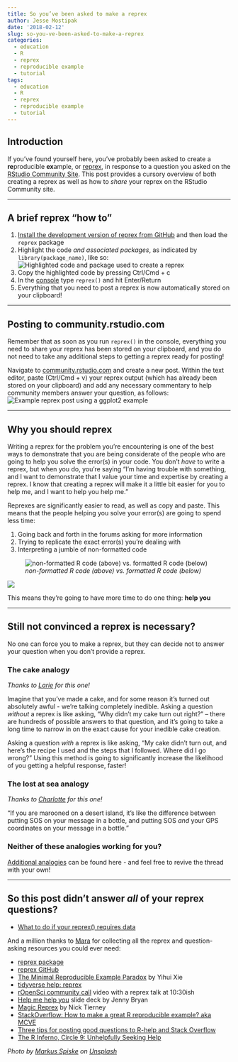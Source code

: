 ```yaml
---
title: So you’ve been asked to make a reprex
author: Jesse Mostipak
date: '2018-02-12'
slug: so-you-ve-been-asked-to-make-a-reprex
categories:
  - education
  - R
  - reprex
  - reproducible example
  - tutorial
tags:
  - education
  - R
  - reprex
  - reproducible example
  - tutorial
---
```

## Introduction
If you've found yourself here, you've probably been asked to create a **re**producible **ex**ample, or [reprex](https://www.tidyverse.org/help/), in response to a question you asked on the [RStudio Community Site](https://community.rstudio.com/). This post provides a cursory overview of both creating a reprex as well as how to _share_ your reprex on the RStudio Community site.  

***

## A brief reprex "how to"
1. [Install the development version of reprex from GitHub](https://github.com/tidyverse/reprex) and then load the `reprex` package
2. Highlight the code *and associated packages*, as indicated by `library(package_name)`, like so:
![Highlighted code and package used to create a reprex](https://i.imgur.com/qxZSz2L.png)
\ 
3. Copy the highlighted code by pressing Ctrl/Cmd + c
4. In the [console](http://r4ds.had.co.nz/workflow-scripts.html) type `reprex()` and hit Enter/Return
5. Everything that you need to post a reprex is now automatically stored on your clipboard!   

***

## Posting to community.rstudio.com  
Remember that as soon as you run `reprex()` in the console, everything you need to share your reprex has been stored on your clipboard, and you do not need to take any additional steps to getting a reprex ready for posting!

Navigate to [community.rstudio.com](https://community.rstudio.com/) and create a new post. Within the text editor, paste (Ctrl/Cmd + v) your reprex output (which has already been stored on your clipboard) and add any necessary commentary to help community members answer your question, as follows:
![Example reprex post using a ggplot2 example](https://i.imgur.com/0CE5pbI.png)

***

## Why you should reprex
Writing a reprex for the problem you're encountering is one of the best ways to demonstrate that you are being considerate of the people who are going to help you solve the error(s) in your code. You don't *have* to write a reprex, but when you do, you're saying "I'm having trouble with something, and I want to demonstrate that I value your time and expertise by creating a reprex. I know that creating a reprex will make it a little bit easier for you to help me, and I want to help you help me."  

Reprexes are significantly easier to read, as well as copy and paste. This means that the people helping you solve your error(s) are going to spend less time:  

1. Going back and forth in the forums asking for more information
2. Trying to replicate the exact error(s) you're dealing with  
3. Interpreting a jumble of non-formatted code  

![_non-formatted R code (above) vs. formatted R code (below)_](https://i.imgur.com/J7NHG50.png)

![](https://i.imgur.com/9on3dSC.png)

This means they're going to have more time to do one thing:
**help you**

***

## Still not convinced a reprex is necessary?
No one can force you to make a reprex, but they can decide not to answer your question when you don't provide a reprex.  

### The cake analogy
_Thanks to [Larie](https://twitter.com/lariebyrd) for this one!_  

Imagine that you've made a cake, and for some reason it's turned out absolutely awful - we're talking completely inedible. Asking a question *without* a reprex is like asking, "Why didn't my cake turn out right?" -- there are hundreds of possible answers to that question, and it's going to take a long time to narrow in on the exact cause for your inedible cake creation.  

Asking a question *with* a reprex is like asking, "My cake didn't turn out, and here's the recipe I used and the steps that I followed. Where did I go wrong?" Using this method is going to significantly increase the likelihood of you getting a helpful response, faster!

### The lost at sea analogy
_Thanks to [Charlotte](https://twitter.com/CVWickham) for this one!_  

 "If you are marooned on a desert island, it's like the difference between putting SOS on your message in a bottle, and putting SOS _and_ your GPS coordinates on your message in a bottle."

### Neither of these analogies working for you?
[Additional analogies](https://twitter.com/kierisi/status/963191049060528129) can be found here - and feel free to revive the thread with your own! 

***

## So this post didn't answer _all_ of your reprex questions?
* [What to do if your reprex() requires data](https://community.rstudio.com/t/best-practices-how-to-prepare-your-own-data-for-use-in-a-reprex-if-you-can-t-or-don-t-know-how-to-reproduce-a-problem-with-a-built-in-dataset/5346)  

And a million thanks to [Mara](https://twitter.com/dataandme) for collecting all the reprex and question-asking resources you could ever need:  

* [reprex package](http://reprex.tidyverse.org/)
* [reprex GitHub](https://github.com/tidyverse/reprex)
* [The Minimal Reproducible Example Paradox](https://yihui.name/en/2017/09/the-minimal-reprex-paradox/) by Yihui Xie
* [tidyverse help: reprex](https://www.tidyverse.org/help/#reprex)
* [rOpenSci community call](https://vimeo.com/208749032) video with a reprex talk at 10:30ish
* [Help me help you](https://speakerdeck.com/jennybc/reprex-help-me-help-you) slide deck by Jenny Bryan
* [Magic Reprex](http://www.njtierney.com/post/2017/01/11/magic-reprex/) by Nick Tierney
* [StackOverflow: How to make a great R reproducible example? aka MCVE](https://stackoverflow.com/questions/5963269/how-to-make-a-great-r-reproducible-example)
* [Three tips for posting good questions to R-help and Stack Overflow](https://www.r-bloggers.com/three-tips-for-posting-good-questions-to-r-help-and-stack-overflow/)
* [The R Inferno, Circle 9: Unhelpfully Seeking Help](http://www.burns-stat.com/pages/Tutor/R_inferno.pdf)

_Photo by <a href="https://unsplash.com/@markusspiske?utm_source=unsplash&utm_medium=referral&utm_content=creditCopyText">Markus Spiske</a> on <a href="https://unsplash.com/s/photos/instructions?utm_source=unsplash&utm_medium=referral&utm_content=creditCopyText">Unsplash</a>_
